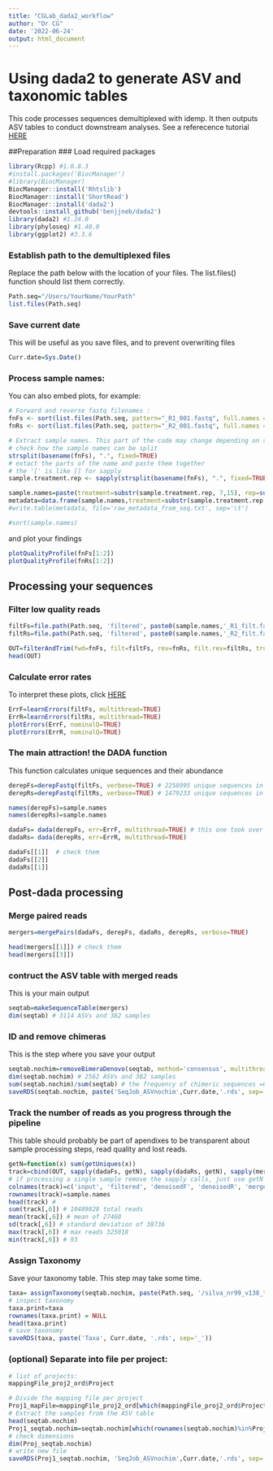 ```yaml
---
title: "CGLab_dada2_workflow"
author: "Dr CG"
date: '2022-06-24'
output: html_document
---
```

# Using dada2 to generate ASV and taxonomic tables
This code processes sequences demultiplexed with idemp. It then outputs ASV tables to conduct downstream analyses.
See a referecence tutorial [HERE](https://benjjneb.github.io/dada2/tutorial.html)


##Preparation
### Load required packages
```r
library(Rcpp) #1.0.8.3
#install.packages('BiocManager')
#library(BiocManager)
BiocManager::install('Rhtslib')
BiocManager::install('ShortRead')
BiocManager::install('dada2')
devtools::install_github('benjjneb/dada2')
library(dada2) #1.24.0
library(phyloseq) #1.40.0
library(ggplot2) #3.3.6
```

### Establish path to the demultiplexed files
Replace the path below with the location of your files. The list.files() function should list them correctly. 

```r
Path.seq="/Users/YourName/YourPath"
list.files(Path.seq)
```

### Save current date
This will be useful as you save files, and to prevent overwriting files
```r
Curr.date=Sys.Date()
```


### Process sample names:

You can also embed plots, for example:

```r
# Forward and reverse fastq filenames :
fnFs <- sort(list.files(Path.seq, pattern="_R1_001.fastq", full.names = TRUE))
fnRs <- sort(list.files(Path.seq, pattern="_R2_001.fastq", full.names = TRUE))

# Extract sample names. This part of the code may change depending on sample naming format
# check how the sample names can be split
strsplit(basename(fnFs), ".", fixed=TRUE)
# extact the parts of the name and paste them together
# the '[' is like [] for sapply
sample.treatment.rep <- sapply(strsplit(basename(fnFs), ".", fixed=TRUE), `[`, 2)

sample.names=paste(treatment=substr(sample.treatment.rep, 7,15), rep=substr(sample.treatment.rep, 6,6), sep='_')
metadata=data.frame(sample.names,treatment=substr(sample.treatment.rep, 5,5), rep=substr(sample.treatment.rep, 6,6))
#write.table(metadata, file='raw_metadata_from_seq.txt', sep='\t')

#sort(sample.names)

```

and plot your findings

```r

plotQualityProfile(fnFs[1:2])
plotQualityProfile(fnRs[1:2])
```

## Processing your sequences
### Filter low quality reads
```r
filtFs=file.path(Path.seq, 'filtered', paste0(sample.names,'_R1_filt.fastq.gz'))
filtRs=file.path(Path.seq, 'filtered', paste0(sample.names,'_R2_filt.fastq.gz'))

OUT=filterAndTrim(fwd=fnFs, filt=filtFs, rev=fnRs, filt.rev=filtRs, truncLen=c(200, 180), maxN=0, maxEE=c(2,2), truncQ=2, rm.phix=TRUE, compress=TRUE, multithread=TRUE)
head(OUT)

```

### Calculate error rates
To interpret these plots, click [HERE](https://benjjneb.github.io/dada2/tutorial.html#learn-the-error-rates)
```r
ErrF=learnErrors(filtFs, multithread=TRUE)
ErrR=learnErrors(filtRs, multithread=TRUE)
plotErrors(ErrF, nominalQ=TRUE)
plotErrors(ErrR, nominalQ=TRUE)
```

### The main attraction! the DADA function
This function calculates unique sequences and their abundance
```r
derepFs=derepFastq(filtFs, verbose=TRUE) # 2258995 unique sequences in 5489790 sequences read
derepRs=derepFastq(filtRs, verbose=TRUE) # 1479233 unique sequences in 5489790 sequences read

names(derepFs)=sample.names
names(derepRs)=sample.names

dadaFs= dada(derepFs, err=ErrF, multithread=TRUE) # this one took over 3 hrs it got stuck on sample 30 - removed sample 30, it was the unpaired seqs
dadaRs= dada(derepRs, err=ErrR, multithread=TRUE)

dadaFs[[1]]  # check them
dadaFs[[2]]
dadaRs[[1]]
```

## Post-dada processing
### Merge paired reads
```r
mergers=mergePairs(dadaFs, derepFs, dadaRs, derepRs, verbose=TRUE)

head(mergers[[1]]) # check them
head(mergers[[3]])

```

### contruct the ASV table with merged reads
This is your main output
```r
seqtab=makeSequenceTable(mergers)
dim(seqtab) # 3114 ASVs and 382 samples
```

### ID and remove chimeras
This is the step where you save your output
```r
seqtab.nochim=removeBimeraDenovo(seqtab, method='consensus', multithread=TRUE, verbose=TRUE)
dim(seqtab.nochim) # 2562 ASVs and 382 samples
sum(seqtab.nochim)/sum(seqtab) # the frequency of chimeric sequences =0.991  (< 1%)
saveRDS(seqtab.nochim, paste('SeqJob_ASVnochim',Curr.date,'.rds', sep='_'))
```

### Track the number of reads as you progress through the pipeline
This table should probably be part of apendixes to be transparent about sample processing steps, read quality and lost reads.
```r
getN=function(x) sum(getUniques(x))
track=cbind(OUT, sapply(dadaFs, getN), sapply(dadaRs, getN), sapply(mergers, getN), rowSums(seqtab.nochim))
# if processing a single sample remove the sapply calls, just use getN
colnames(track)=c('input', 'filtered', 'denoisedF', 'denoisedR', 'merged', 'nochim')
rownames(track)=sample.names
head(track) # 
sum(track[,6]) # 10489828 total reads
mean(track[,6]) # mean of 27460 
sd(track[,6]) # standard deviation of 38736
max(track[,6]) # max reads 325018
min(track[,6]) # 93
```

### Assign Taxonomy
Save your taxonomy table. This step may take some time. 
```r
taxa= assignTaxonomy(seqtab.nochim, paste(Path.seq, '/silva_nr99_v138_train_set.fa.gz', sep=''), multithread=TRUE)
# inspect taxonomy
taxa.print=taxa
rownames(taxa.print) = NULL
head(taxa.print)
# save taxonomy 
saveRDS(taxa, paste('Taxa', Curr.date, '.rds', sep='_'))

```

### (optional) Separate into file per project:
```r
# list of projects:
mappingFile_proj2_ord$Project

# Divide the mapping file per project
Proj1_mapFile=mappingFile_proj2_ord[which(mappingFile_proj2_ord$Project==mappingFile_proj2_ord$Project[1]),]
# Extract the samples from the ASV table
head(seqtab.nochim)
Proj1_seqtab.nochim=seqtab.nochim[which(rownames(seqtab.nochim)%in%Proj1_mapFile$Sampleid2),]
# check dimensions
dim(Proj_seqtab.nochim)
# write new file
saveRDS(Proj1_seqtab.nochim, 'SeqJob_ASVnochim',Curr.date,'.rds', sep='_')

```

